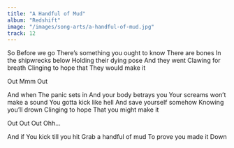 ```yaml
---
title: "A Handful of Mud"
album: "Redshift"
image: "/images/song-arts/a-handful-of-mud.jpg"
track: 12
---
```


So
Before we go
There’s something you ought to know
There are bones
In the shipwrecks below
Holding their dying pose
And they went
Clawing for breath
Clinging to hope that
They would make it

Out
Mmm
Out

And when
The panic sets in
And your body betrays you
Your screams won’t make a sound
You gotta kick like hell
And save yourself somehow
Knowing you’ll drown
Clinging to hope
That you might make it

Out
Out
Out
Ohh…

And if
You kick till you hit
Grab a handful of mud
To prove you made it
Down
